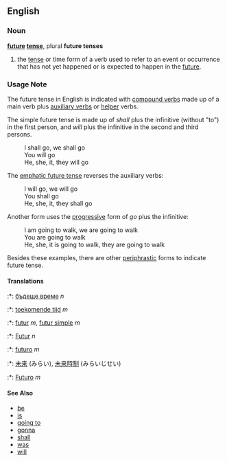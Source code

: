 ==English==
===Noun===
'''[[future]] [[tense]]''', plural '''future tenses'''

# the [[tense]] or time form of a verb used to refer to an event or occurrence that has not yet happened or is expected to happen in the [[future]].

===Usage Note===
The future tense in English is indicated with [[compound verb]]s made up of a main verb plus [[auxiliary verb]]s or [[helper]] verbs.

The simple future tense is made up of ''shall'' plus the infinitive (without "to") in the first person, and ''will'' plus the infinitive in the second and third persons.
:I shall go, we shall go
:You will go
:He, she, it, they will go

The [[emphatic future tense]] reverses the auxiliary verbs:
:I will go, we will go
:You shall go
:He, she, it, they shall go

Another form uses the [[progressive]] form of ''go'' plus the infinitive:
:I am going to walk, we are going to walk
:You are going to walk
:He, she, it is going to walk, they are going to walk

Besides these examples, there are other [[periphrastic]] forms to indicate future tense.


====Translations====
:*{{bg}}: [[бъдеще време]] ''n''
:*{{nl}}: [[toekomende tijd]] ''m''
:*{{fr}}: [[futur]] ''m'', [[futur simple]] ''m''
:*{{de}}: [[Futur]] ''n''
:*{{it}}: [[futuro]] ''m''
:*{{ja}}: [[未来]] (みらい), [[未来時制]] (みらいじせい)
:*{{es}}: [[Futuro]] ''m''

====See Also==== 
*[[be]]
*[[is]]
*[[going to]]
*[[gonna]]
*[[shall]]
*[[was]]
*[[will]]